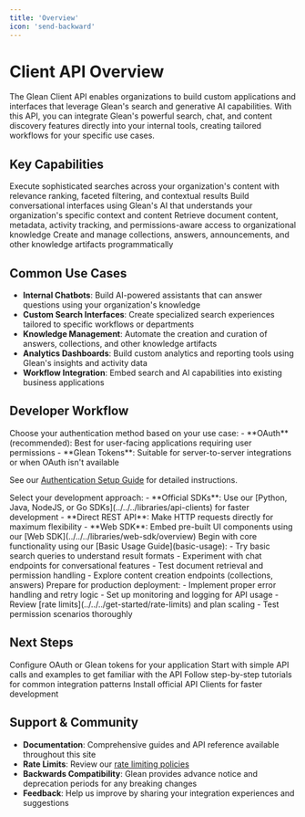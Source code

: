 ```yaml
---
title: 'Overview'
icon: 'send-backward'
---
```



# Client API Overview

The Glean Client API enables organizations to build custom applications and interfaces that leverage Glean's search and generative AI capabilities. With this API, you can integrate Glean's powerful search, chat, and content discovery features directly into your internal tools, creating tailored workflows for your specific use cases.

## Key Capabilities

<CardGroup cols={2}>
<Card title="Search & Discovery" icon="Search">
  Execute sophisticated searches across your organization's content with relevance ranking, faceted filtering, and contextual results
</Card>

<Card title="Generative AI Chat" icon="chat" iconSet="glean">
  Build conversational interfaces using Glean's AI that understands your organization's specific context and content
</Card>

<Card title="Document Access" icon="File">
  Retrieve document content, metadata, activity tracking, and permissions-aware access to organizational knowledge
</Card>

<Card title="Content Management" icon="Folder">
  Create and manage collections, answers, announcements, and other knowledge artifacts programmatically
</Card>
</CardGroup>

## Common Use Cases

- **Internal Chatbots**: Build AI-powered assistants that can answer questions using your organization's knowledge
- **Custom Search Interfaces**: Create specialized search experiences tailored to specific workflows or departments  
- **Knowledge Management**: Automate the creation and curation of answers, collections, and other knowledge artifacts
- **Analytics Dashboards**: Build custom analytics and reporting tools using Glean's insights and activity data
- **Workflow Integration**: Embed search and AI capabilities into existing business applications

## Developer Workflow

<Steps>
<Step title="Authentication Setup">
Choose your authentication method based on your use case:
- **OAuth** (recommended): Best for user-facing applications requiring user permissions
- **Glean Tokens**: Suitable for server-to-server integrations or when OAuth isn't available

See our [Authentication Setup Guide](../authentication/overview) for detailed instructions.
</Step>

<Step title="Choose Your Approach">
Select your development approach:
- **Official SDKs**: Use our [Python, Java, NodeJS, or Go SDKs](../../../libraries/api-clients) for faster development
- **Direct REST API**: Make HTTP requests directly for maximum flexibility
- **Web SDK**: Embed pre-built UI components using our [Web SDK](../../../libraries/web-sdk/overview)
</Step>

<Step title="Start Building">
Begin with core functionality using our [Basic Usage Guide](basic-usage):
- Try basic search queries to understand result formats
- Experiment with chat endpoints for conversational features  
- Test document retrieval and permission handling
- Explore content creation endpoints (collections, answers)
</Step>

<Step title="Production Considerations">
Prepare for production deployment:
- Implement proper error handling and retry logic
- Set up monitoring and logging for API usage
- Review [rate limits](../../../get-started/rate-limits) and plan scaling
- Test permission scenarios thoroughly
</Step>
</Steps>

## Next Steps

<CardGroup cols={1}>
  <Card title="Set Up Authentication" icon="Shield" href="../authentication/overview">
    Configure OAuth or Glean tokens for your application
  </Card>

  <Card title="Try Basic Usage" icon="Code" href="basic-usage">
    Start with simple API calls and examples to get familiar with the API
  </Card>

  <Card title="Explore Examples" icon="Info" href="../examples/chatbot">
    Follow step-by-step tutorials for common integration patterns
  </Card>

  <Card title="Install API Clients" icon="Download" href="../../../libraries/api-clients">
    Install official API Clients for faster development
  </Card>
</CardGroup>

## Support & Community

- **Documentation**: Comprehensive guides and API reference available throughout this site
- **Rate Limits**: Review our [rate limiting policies](../../../get-started/rate-limits) 
- **Backwards Compatibility**: Glean provides advance notice and deprecation periods for any breaking changes
- **Feedback**: Help us improve by sharing your integration experiences and suggestions 